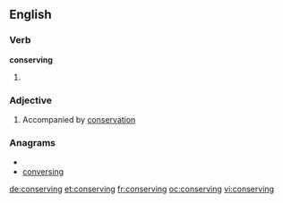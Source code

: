 ==English==

===Verb===
'''conserving'''

# {{present participle of|[[conserve]]}}

===Adjective===
{{en-adj}}

# Accompanied by [[conservation]]

===Anagrams===
* {{alphagram|ceginnorsv}}
* [[conversing#English|conversing]]

[[de:conserving]]
[[et:conserving]]
[[fr:conserving]]
[[oc:conserving]]
[[vi:conserving]]